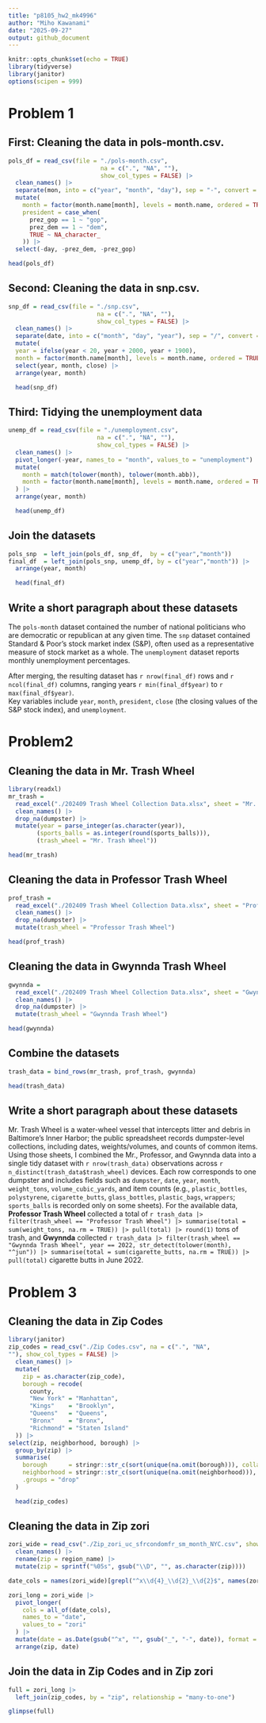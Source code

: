 ```yaml
---
title: "p8105_hw2_mk4996"
author: "Miho Kawanami"
date: "2025-09-27"
output: github_document
---
```


```r
knitr::opts_chunk$set(echo = TRUE)
library(tidyverse)
library(janitor)
options(scipen = 999) 
```
# Problem 1

## First: Cleaning the data in pols-month.csv.
```r
pols_df = read_csv(file = "./pols-month.csv", 
                          na = c(".", "NA", ""), 
                          show_col_types = FALSE) |>
  clean_names() |>
  separate(mon, into = c("year", "month", "day"), sep = "-", convert = TRUE) |>
  mutate(
    month = factor(month.name[month], levels = month.name, ordered = TRUE),
    president = case_when(
      prez_gop == 1 ~ "gop",
      prez_dem == 1 ~ "dem",
      TRUE ~ NA_character_
    )) |>
  select(-day, -prez_dem, -prez_gop)
```

```r
head(pols_df)
```

## Second: Cleaning the data in snp.csv.
```r
snp_df = read_csv(file = "./snp.csv",
                         na = c(".", "NA", ""),
                         show_col_types = FALSE) |>
  clean_names() |>
  separate(date, into = c("month", "day", "year"), sep = "/", convert = TRUE) |>
  mutate(
  year = ifelse(year < 20, year + 2000, year + 1900),  
  month = factor(month.name[month], levels = month.name, ordered = TRUE)) |>
  select(year, month, close) |>
  arrange(year, month)
```

```r
  head(snp_df)
```

## Third: Tidying the unemployment data
```r
unemp_df = read_csv(file = "./unemployment.csv",
                         na = c(".", "NA", ""),
                         show_col_types = FALSE) |>
  clean_names() |>
  pivot_longer(-year, names_to = "month", values_to = "unemployment") |>
  mutate(
    month = match(tolower(month), tolower(month.abb)),
    month = factor(month.name[month], levels = month.name, ordered = TRUE)
  ) |>
  arrange(year, month)
```

```r
  head(unemp_df)
```

## Join the datasets
```r
pols_snp  = left_join(pols_df, snp_df,  by = c("year","month"))
final_df  = left_join(pols_snp, unemp_df, by = c("year","month")) |>
  arrange(year, month)
```

```r
  head(final_df)
```

## Write a short paragraph about these datasets

The `pols-month` dataset contained the number of national politicians who are democratic or republican at any given time.
The `snp` dataset contained Standard & Poor’s stock market index (S&P), often used as a representative measure of stock market as a whole. 
The `unemployment` dataset reports monthly unemployment percentages.  

After merging, the resulting dataset has `r nrow(final_df)` rows and `r ncol(final_df)` columns, ranging years `r min(final_df$year)` to `r max(final_df$year)`.  
Key variables include `year`, `month`, `president`, `close` (the closing values of the S&P stock index), and `unemployment`.

# Problem2
## Cleaning the data in Mr. Trash Wheel
```r
library(readxl)
mr_trash = 
  read_excel("./202409 Trash Wheel Collection Data.xlsx", sheet = "Mr. Trash Wheel", range = "A2:N655") |> 
  clean_names() |> 
  drop_na(dumpster) |> 
  mutate(year = parse_integer(as.character(year)),
        (sports_balls = as.integer(round(sports_balls))),
        (trash_wheel = "Mr. Trash Wheel")) 
```

```r
head(mr_trash)
```

## Cleaning the data in Professor Trash Wheel
```r
prof_trash = 
  read_excel("./202409 Trash Wheel Collection Data.xlsx", sheet = "Professor Trash Wheel", range = "A2:M123") |> 
  clean_names() |> 
  drop_na(dumpster) |> 
  mutate(trash_wheel = "Professor Trash Wheel")
```

```r
head(prof_trash)
```

## Cleaning the data in Gwynnda Trash Wheel
```r
gwynnda = 
  read_excel("./202409 Trash Wheel Collection Data.xlsx", sheet = "Gwynnda Trash Wheel", range = "A2:L266") |> 
  clean_names() |> 
  drop_na(dumpster) |> 
  mutate(trash_wheel = "Gwynnda Trash Wheel")
```

```r
head(gwynnda)
```

## Combine the datasets
```r
trash_data = bind_rows(mr_trash, prof_trash, gwynnda)
```

```r
head(trash_data)
```

## Write a short paragraph about these datasets
Mr. Trash Wheel is a water-wheel vessel that intercepts litter and debris in Baltimore’s Inner Harbor; the public spreadsheet records dumpster-level collections, including dates, weights/volumes, and counts of common items. Using those sheets, I combined the Mr., Professor, and Gwynnda data into a single tidy dataset with `r nrow(trash_data)` observations across `r n_distinct(trash_data$trash_wheel)` devices. Each row corresponds to one dumpster and includes fields such as `dumpster`, `date`, `year`, `month`, `weight_tons`, `volume_cubic_yards`, and item counts (e.g., `plastic_bottles`, `polystyrene`, `cigarette_butts`, `glass_bottles`, `plastic_bags`, `wrappers`; `sports_balls` is recorded only on some sheets). For the available data, **Professor Trash Wheel** collected a total of `r trash_data |> filter(trash_wheel == "Professor Trash Wheel") |> summarise(total = sum(weight_tons, na.rm = TRUE)) |> pull(total) |> round(1)` tons of trash, and **Gwynnda** collected `r trash_data |> filter(trash_wheel == "Gwynnda Trash Wheel", year == 2022, str_detect(tolower(month), "^jun")) |> summarise(total = sum(cigarette_butts, na.rm = TRUE)) |> pull(total)` cigarette butts in June 2022.


# Problem 3
## Cleaning the data in Zip Codes
```r
library(janitor)
zip_codes = read_csv("./Zip Codes.csv", na = c(".", "NA",
""), show_col_types = FALSE) |>
  clean_names() |>
  mutate(
    zip = as.character(zip_code),  
    borough = recode(
      county,
      "New York" = "Manhattan",
      "Kings"    = "Brooklyn",
      "Queens"   = "Queens",
      "Bronx"    = "Bronx",
      "Richmond" = "Staten Island"
  )) |>
select(zip, neighborhood, borough) |>
  group_by(zip) |>
  summarise(
    borough      = stringr::str_c(sort(unique(na.omit(borough))), collapse = " / "),
    neighborhood = stringr::str_c(sort(unique(na.omit(neighborhood))), collapse = ", "),
    .groups = "drop"
  )
```

```r
  head(zip_codes)
```

## Cleaning the data in Zip zori
```r
zori_wide = read_csv("./Zip_zori_uc_sfrcondomfr_sm_month_NYC.csv", show_col_types = FALSE) |>
  clean_names() |>
  rename(zip = region_name) |>
  mutate(zip = sprintf("%05s", gsub("\\D", "", as.character(zip))))

date_cols = names(zori_wide)[grepl("^x\\d{4}_\\d{2}_\\d{2}$", names(zori_wide))]

zori_long = zori_wide |>
  pivot_longer(
    cols = all_of(date_cols),
    names_to = "date",
    values_to = "zori"
  ) |>
  mutate(date = as.Date(gsub("^x", "", gsub("_", "-", date)), format = "%Y-%m-%d")) |>
  arrange(zip, date)
```

## Join the data in Zip Codes and in Zip zori
```r
full = zori_long |>
  left_join(zip_codes, by = "zip", relationship = "many-to-one")

```

```r
glimpse(full)
```

